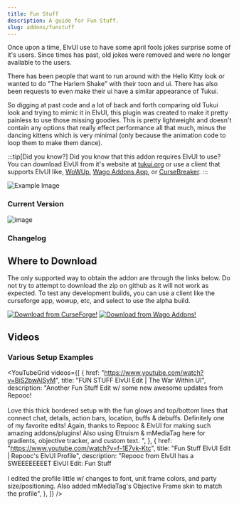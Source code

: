 ```yaml
---
title: Fun Stuff
description: A guide for Fun Stuff.
slug: addons/funstuff
---
```



<Background />

Once upon a time, ElvUI use to have some april fools jokes surprise some of it's users. Since times has past, old jokes were removed and were no longer available to the users.

There has been people that want to run around with the Hello Kitty look or wanted to do "The Harlem Shake" with their toon and ui. There has also been requests to even make their ui have a similar appearance of Tukui.

So digging at past code and a lot of back and forth comparing old Tukui look and trying to mimic it in ElvUI, this plugin was created to make it pretty painless to use those missing goodies. This is pretty lightweight and doesn't contain any options that really effect performance all that much, minus the dancing kittens which is very minimal (only because the animation code to loop them to make them dance).

:::tip[Did you know?]
Did you know that this addon requires ElvUI to use? You can download ElvUI from it's website at [tukui.org](https://tukui.org/elvui) or use a client that supports ElvUI like, [WoWUp](https://wowup.io/), [Wago Addons App](https://addons.wago.io/app), or [CurseBreaker](https://github.com/AcidWeb/CurseBreaker).
:::

<img src="https://cdn-images.repoocreforged.dev/FunStuff/Example.png" alt="Example Image" />

### Current Version
<img src="https://img.shields.io/github/v/tag/repooc/ElvUI_FunStuff?style=for-the-badge&label=%20&color=A330C9" alt="image" data-zoom-off />

### Changelog
<Changelog />

## Where to Download
The only supported way to obtain the addon are through the links below. Do not try to attempt to download the zip on github as it will not work as expected. To test any development builds, you can use a client like the curseforge app, wowup, etc, and select to use the alpha build.

<FluidGrid minColumnWidth="20rem">
  <a href="https://curseforge.com/wow/addons/fun-stuff-elvui-plugin"><img src="/images/CurseForgeBanner.png" alt="Download from CurseForge!" data-zoom-off /></a>
  <a href="https://addons.wago.io/addons/fun-stuff-elvui-plugin"><img src="/images/WagoBanner.png" alt="Download from Wago Addons!" data-zoom-off /></a>
</FluidGrid>

## Videos
### Various Setup Examples
<YouTubeGrid
  videos={[
    {
      href: "https://www.youtube.com/watch?v=BiS2bwAlSyM",
      title:
        "FUN STUFF ElvUI Edit | The War Within UI",
      description:
        "Another Fun Stuff Edit w/ some new awesome updates from Repooc!<br><br>Love this thick bordered setup with the fun glows and top/bottom lines that connect chat, details, action bars, location, buffs & debuffs. Definitely one of my favorite edits! Again, thanks to Repooc & ElvUI for making such amazing addons/plugins! Also using Eltruism & mMediaTag here for gradients, objective tracker, and custom text. ",
    },
    {
      href: "https://www.youtube.com/watch?v=f-1E7vk-Ktc",
      title:
        "Fun Stuff ElvUI Edit | Repooc's ElvUI Profile",
      description:
        "Repooc from ElvUI has a SWEEEEEEEET ElvUI Edit: Fun Stuff<br><br>I edited the profile little w/ changes to font, unit frame colors, and party size/positioning. Also added mMediaTag's Objective Frame skin to match the profile",
    },
  ]}
/>
